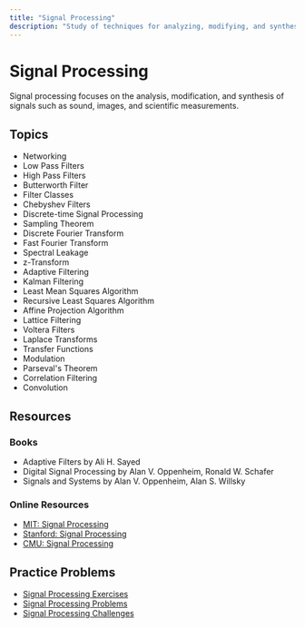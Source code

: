 ```yaml
---
title: "Signal Processing"
description: "Study of techniques for analyzing, modifying, and synthesizing signals"
---
```


# Signal Processing

Signal processing focuses on the analysis, modification, and synthesis of signals such as sound, images, and scientific measurements.

## Topics

- Networking
- Low Pass Filters
- High Pass Filters
- Butterworth Filter
- Filter Classes
- Chebyshev Filters
- Discrete-time Signal Processing
- Sampling Theorem
- Discrete Fourier Transform
- Fast Fourier Transform
- Spectral Leakage
- z-Transform
- Adaptive Filtering
- Kalman Filtering
- Least Mean Squares Algorithm
- Recursive Least Squares Algorithm
- Affine Projection Algorithm
- Lattice Filtering
- Voltera Filters
- Laplace Transforms
- Transfer Functions
- Modulation
- Parseval's Theorem
- Correlation Filtering
- Convolution

## Resources

### Books

- Adaptive Filters by Ali H. Sayed
- Digital Signal Processing by Alan V. Oppenheim, Ronald W. Schafer
- Signals and Systems by Alan V. Oppenheim, Alan S. Willsky

### Online Resources

- [MIT: Signal Processing](https://ocw.mit.edu/courses/electrical-engineering-and-computer-science/6-341-discrete-time-signal-processing-fall-2005/)
- [Stanford: Signal Processing](https://www.coursera.org/learn/dsp)
- [CMU: Signal Processing](https://www.cs.cmu.edu/~venkatg/teaching/ITCS-spr2013/)

## Practice Problems

- [Signal Processing Exercises](https://www.cs.cornell.edu/courses/cs6830/2019sp/)
- [Signal Processing Problems](https://www.cs.cmu.edu/~venkatg/teaching/ITCS-spr2013/)
- [Signal Processing Challenges](https://www.coursera.org/learn/dsp) 